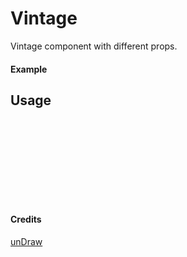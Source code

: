 
<Meta of={Vintage} title="unDraw/Vintage" />

# Vintage

Vintage component with different props.

#### Example

<Canvas of={Vintage.Primary} />

## Usage

```ts
import { Vintage } from "yadl-ui";

const Example = () => {
  return (
      <Vintage />
  );
};

export default Example;
```

#### Credits
[unDraw](https://undraw.co/illustrations)
